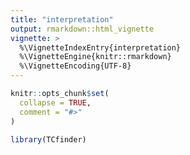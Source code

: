 ```yaml
---
title: "interpretation"
output: rmarkdown::html_vignette
vignette: >
  %\VignetteIndexEntry{interpretation}
  %\VignetteEngine{knitr::rmarkdown}
  %\VignetteEncoding{UTF-8}
---
```


```r
knitr::opts_chunk$set(
  collapse = TRUE,
  comment = "#>"
)
```

```r
library(TCfinder)
```
